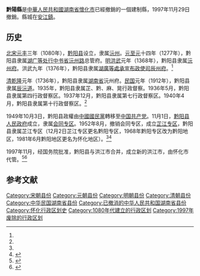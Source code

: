 '''黔陽縣'''是[[中華人民共和國|中華人民共和國]][[湖南省|湖南省]][[懷化市|懷化市]]已經撤銷的一個建制縣，1997年11月29日撤銷。縣城在[[安江鎮|安江鎮]]。

==历史==
[[北宋|北宋]][[元豐_(北宋)|元丰]]三年（1080年），[[黔阳县|黔阳县]]设立，隶属[[沅州|沅州]]。[[元朝|元]][[至元_(忽必烈)|至元]]十四年（1277年），黔阳县隶属[[湖广等处行中书省|湖广等处行中书省]][[沅州路|沅州路]]总管府。[[明朝|明]][[洪武|洪武]]元年（1368年），黔阳县隶属[[沅州府|沅州府]]。洪武九年（1376年），黔阳县隶属[[湖廣等處承宣布政使司|湖廣等處承宣布政使司]][[辰州府|辰州府]]。<ref name=hjs></ref>

[[清朝|清]][[乾隆|乾隆]]元年（1736年），黔阳县隶属[[湖南省_(清)|湖南省]]沅州府。[[民國紀年|民国]]元年（1912年），黔阳县隶属[[辰沅道|辰沅道]]。1935年，黔阳县隶属芷、黔、麻、晃行政督察。1936年5月，黔阳县隶属第四行政督察区。1937年12月，黔阳县隶属第七行政督察区。1940年4月，黔阳县隶属第十行政督察区。<ref name=hjs></ref>

1949年10月3日，黔阳县政權由[[中國國民黨|中國國民黨]]轉移至[[中国共产党|中国共产党]]。11月1日，[[黔阳县人民政府|黔阳县人民政府]]成立，隶属[[会同专区|会同专区]]。1952年8月，撤销会同专区，成立[[芷江专区|芷江专区]]，黔阳县隶属芷江专区（12月2日芷江专区更名黔阳专区，1968年黔阳专区改为黔阳地区，1981年6月黔阳地区更名为怀化地区）。<ref name=hjs></ref><ref>{{Cite web|url=http://www.sohu.com/a/232267608_567803|title=湖南最大的县，比湘潭还大，相当于半个长沙，接近0.3个常德|access-date=2020-01-05|archive-date=2020-04-20|archive-url=https://web.archive.org/web/20200420205549/https://www.sohu.com/a/232267608_567803|dead-url=no}}</ref>

1997年11月，经国务院批准，黔阳县与洪江市合并，成立新的洪江市，由怀化市代管。<ref name=hjs>{{Cite web|url=http://www.hjs.gov.cn/hjs/c106154/201905/bab6dff6c4804a47b3ff1b44f6cfd53b.shtml|title=洪江历史|accessdate=2020-01-05|archive-date=2020-01-03|archive-url=https://web.archive.org/web/20200103064312/http://www.hjs.gov.cn/hjs/c106154/201905/bab6dff6c4804a47b3ff1b44f6cfd53b.shtml|dead-url=no}}</ref><ref name=huaihua>{{Cite web|url=http://hjq.huaihua.gov.cn/hjq/c115268/hjgk_list.shtml|title=历史沿革|accessdate=2020-01-05|archive-date=2020-01-03|archive-url=https://web.archive.org/web/20200103065818/http://hjq.huaihua.gov.cn/hjq/c115268/hjgk_list.shtml|dead-url=no}}</ref>

== 参考文献 ==
{{Wikisource|国务院关于同意湖南省撤销怀化地区设立地级怀化市及洪江市与黔阳县合并设立新的县级洪江市的批复}}
{{reflist}}

{{中華民國湖南省行政區劃}}
[[Category:宋朝县份|Category:宋朝县份]]
[[Category:元朝县份|Category:元朝县份]]
[[Category:明朝县份|Category:明朝县份]]
[[Category:清朝县份|Category:清朝县份]]
[[Category:中华民国湖南省县份|Category:中华民国湖南省县份]]
[[Category:已撤消的中华人民共和国湖南省县份|Category:已撤消的中华人民共和国湖南省县份]]
[[Category:怀化行政区划史|Category:怀化行政区划史]]
[[Category:1080年代建立的行政区划|Category:1080年代建立的行政区划]]
[[Category:1997年废除的行政区划|Category:1997年废除的行政区划]]